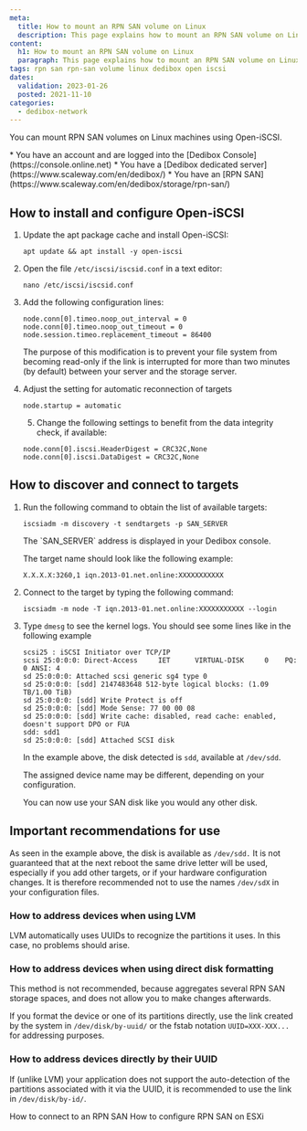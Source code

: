```yaml
---
meta:
  title: How to mount an RPN SAN volume on Linux
  description: This page explains how to mount an RPN SAN volume on Linux
content:
  h1: How to mount an RPN SAN volume on Linux
  paragraph: This page explains how to mount an RPN SAN volume on Linux
tags: rpn san rpn-san volume linux dedibox open iscsi 
dates:
  validation: 2023-01-26
  posted: 2021-11-10
categories:
  - dedibox-network
---
```


You can mount RPN SAN volumes on Linux machines using Open-iSCSI. 

<Message type="requirement">
  * You have an account and are logged into the [Dedibox Console](https://console.online.net)
  * You have a [Dedibox dedicated server](https://www.scaleway.com/en/dedibox/)
  * You have an [RPN SAN](https://www.scaleway.com/en/dedibox/storage/rpn-san/) 
</Message>

## How to install and configure Open-iSCSI

1. Update the apt package cache and install Open-iSCSI:
    ```
    apt update && apt install -y open-iscsi
    ```
2. Open the file `/etc/iscsi/iscsid.conf` in a text editor:
    ```
    nano /etc/iscsi/iscsid.conf
    ```
3. Add the following configuration lines: 
    ```
    node.conn[0].timeo.noop_out_interval = 0
    node.conn[0].timeo.noop_out_timeout = 0
    node.session.timeo.replacement_timeout = 86400
    ```

    The purpose of this modification is to prevent your file system from becoming read-only if the link is interrupted for more than two minutes (by default) between your server and the storage server.
4. Adjust the setting for automatic reconnection of targets
    ```
    node.startup = automatic
    ````
    5. Change the following settings to benefit from the data integrity check, if available:
    ```
    node.conn[0].iscsi.HeaderDigest = CRC32C,None
    node.conn[0].iscsi.DataDigest = CRC32C,None
    ```

## How to discover and connect to targets

1. Run the following command to obtain the list of available targets: 
    ```
    iscsiadm -m discovery -t sendtargets -p SAN_SERVER
    ```

    <Message type="note">
      The `SAN_SERVER` address is displayed in your Dedibox console.
    </Message>

    The target name should look like the following example: 
    ```
    X.X.X.X:3260,1 iqn.2013-01.net.online:XXXXXXXXXXX
    ```
2. Connect to the target by typing the following command: 
    ```
    iscsiadm -m node -T iqn.2013-01.net.online:XXXXXXXXXXX --login
    ```
3. Type `dmesg` to see the kernel logs. You should see some lines like in the following example
    ```
    scsi25 : iSCSI Initiator over TCP/IP
    scsi 25:0:0:0: Direct-Access     IET      VIRTUAL-DISK     0    PQ: 0 ANSI: 4
    sd 25:0:0:0: Attached scsi generic sg4 type 0
    sd 25:0:0:0: [sdd] 2147483648 512-byte logical blocks: (1.09 TB/1.00 TiB)
    sd 25:0:0:0: [sdd] Write Protect is off
    sd 25:0:0:0: [sdd] Mode Sense: 77 00 00 08
    sd 25:0:0:0: [sdd] Write cache: disabled, read cache: enabled, doesn't support DPO or FUA
    sdd: sdd1
    sd 25:0:0:0: [sdd] Attached SCSI disk
    ```
    In the example above, the disk detected is `sdd`, available at `/dev/sdd`. 

    <Message type="note"> 
      The assigned device name may be different, depending on your configuration.
    </Message>

    You can now use your SAN disk like you would any other disk.

## Important recommendations for use

As seen in the example above, the disk is available as `/dev/sdd.` It is not guaranteed that at the next reboot the same drive letter will be used, especially if you add other targets, or if your hardware configuration changes. It is therefore recommended not to use the names `/dev/sdX` in your configuration files.

### How to address devices when using LVM
LVM automatically uses UUIDs to recognize the partitions it uses. In this case, no problems should arise.

### How to address devices when using direct disk formatting

<Message type="note">
  This method is not recommended, because aggregates several RPN SAN storage spaces, and does not allow you to make changes afterwards.
</Message>

If you format the device or one of its partitions directly, use the link created by the system in `/dev/disk/by-uuid/` or the fstab notation `UUID=XXX-XXX...` for addressing purposes.

### How to address devices directly by their UUID

If (unlike LVM) your application does not support the auto-detection of the partitions associated with it via the UUID, it is recommended to use the link in `/dev/disk/by-id/`.


<Navigation title="See Also">
  <PreviousButton to="/bare-metal/network/reference-content/connect-rpn-san/">How to connect to an RPN SAN</PreviousButton>
  <NextButton to="/bare-metal/network/reference-content/use-rpn-san-esxi/">How to configure RPN SAN on ESXi</NextButton>
</Navigation>